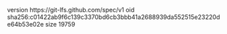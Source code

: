 version https://git-lfs.github.com/spec/v1
oid sha256:c01422ab9f6c139c3370bd6cb3bbb41a2688939da552515e23220de64b53e02e
size 19759
